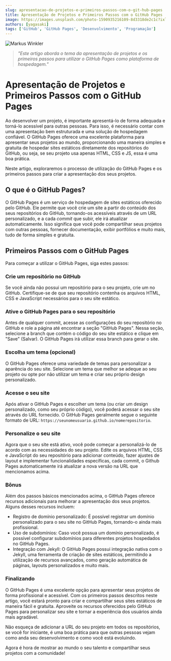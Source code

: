 ```yaml
---
slug: apresentacao-de-projetos-e-primeiros-passos-com-o-git-hub-pages
title: Apresentação de Projetos e Primeiros Passos com o GitHub Pages
image: https://images.unsplash.com/photo-1590935216109-8d3318de2c1c?ixlib=rb-4.0.3&ixid=M3wxMjA3fDB8MHxwaG90by1wYWdlfHx8fGVufDB8fHx8fA%3D%3D&auto=format&fit=crop&w=1170&q=80
authors: [yagasaki]
tags: ['GitHub', 'GitHub Pages', 'Desenvolvimento', 'Programação']
---
```


![](https://images.unsplash.com/photo-1590935216109-8d3318de2c1c?ixlib=rb-4.0.3&ixid=M3wxMjA3fDB8MHxwaG90by1wYWdlfHx8fGVufDB8fHx8fA%3D%3D&auto=format&fit=crop&w=1170&q=80 "Markus Winkler")

> _"Este artigo aborda o tema da apresentação de projetos e os primeiros passos para utilizar o GitHub Pages como plataforma de hospedagem."_

# Apresentação de Projetos e Primeiros Passos com o GitHub Pages

Ao desenvolver um projeto, é importante apresentá-lo de forma adequada e torná-lo acessível para outras pessoas. Para isso, é necessário contar com uma apresentação bem estruturada e uma solução de hospedagem confiável. O GitHub Pages oferece uma excelente plataforma para apresentar seus projetos ao mundo, proporcionando uma maneira simples e gratuita de hospedar sites estáticos diretamente dos repositórios do GitHub, ou seja, se seu projeto usa apenas HTML, CSS e JS, essa é uma boa prática. 

Neste artigo, exploraremos o processo de utilização do GitHub Pages e os primeiros passos para criar a apresentação dos seus projetos.

## O que é o GitHub Pages?

O GitHub Pages é um serviço de hospedagem de sites estáticos oferecido pelo GitHub. Ele permite que você crie um site a partir do conteúdo dos seus repositórios do GitHub, tornando-os acessíveis através de um URL personalizado, e a cada _commit_ que subir, ele irá atualizar automaticamente. Isso significa que você pode compartilhar seus projetos com outras pessoas, fornecer documentação, exibir portfólios e muito mais, tudo de forma simples e gratuita.

## Primeiros Passos com o GitHub Pages
Para começar a utilizar o GitHub Pages, siga estes passos:

### Crie um repositório no GitHub
Se você ainda não possui um repositório para o seu projeto, crie um no GitHub. Certifique-se de que seu repositório contenha os arquivos HTML, CSS e JavaScript necessários para o seu site estático.

### Ative o GitHub Pages para o seu repositório
Antes de qualquer commit, acesse as configurações do seu repositório no GitHub e role a página até encontrar a seção "GitHub Pages". Nessa seção, selecione a branch que contém o código do seu site estático e clique em "Save" (Salvar). O GitHub Pages irá utilizar essa branch para gerar o site.

### Escolha um tema (opcional)
O GitHub Pages oferece uma variedade de temas para personalizar a aparência do seu site. Selecione um tema que melhor se adeque ao seu projeto ou opte por não utilizar um tema e criar seu próprio design personalizado.

### Acesse o seu site
Após ativar o GitHub Pages e escolher um tema (ou criar um design personalizado, como seu próprio código), você poderá acessar o seu site através do URL fornecido. O GitHub Pages geralmente segue o seguinte formato de URL: `https://seunomeusuario.github.io/nomerepositorio`.

### Personalize o seu site
Agora que o seu site está ativo, você pode começar a personalizá-lo de acordo com as necessidades do seu projeto. Edite os arquivos HTML, CSS e JavaScript do seu repositório para adicionar conteúdo, fazer ajustes de layout e implementar funcionalidades específicas, cada commit, o Github Pages automaticamente irá atualizar a nova versão na URL que mencionamos acima.

### Bônus
Além dos passos básicos mencionados acima, o GitHub Pages oferece recursos adicionais para melhorar a apresentação dos seus projetos. Alguns desses recursos incluem:

- Registro de domínio personalizado: É possível registrar um domínio personalizado para o seu site no GitHub Pages, tornando-o ainda mais profissional.
- Uso de subdomínios: Caso você possua um domínio personalizado, é possível configurar subdomínios para diferentes projetos hospedados no GitHub Pages.
- Integração com Jekyll: O GitHub Pages possui integração nativa com o Jekyll, uma ferramenta de criação de sites estáticos, permitindo a utilização de recursos avançados, como geração automática de páginas, layouts personalizados e muito mais.

### Finalizando

O GitHub Pages é uma excelente opção para apresentar seus projetos de forma profissional e acessível. Com os primeiros passos descritos neste artigo, você estará pronto para criar e compartilhar seus sites estáticos de maneira fácil e gratuita. Aproveite os recursos oferecidos pelo GitHub Pages para personalizar seu site e tornar a experiência dos usuários ainda mais agradável. 

Não esqueça de adicionar a URL do seu projeto em todos os repositórios, se você for iniciante, é uma boa prática para que outras pessoas vejam como anda seu desenvolvimento e como você está evoluindo.

Agora é hora de mostrar ao mundo o seu talento e compartilhar seus projetos com a comunidade!
